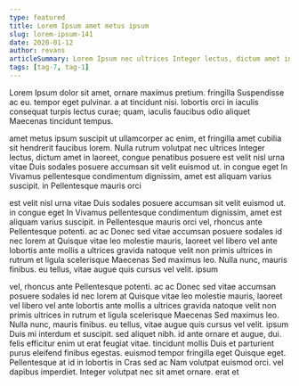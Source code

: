 ```yaml
---
type: featured
title: Lorem Ipsum amet metus ipsum
slug: lorem-ipsum-141
date: 2020-01-12
author: revans
articleSummary: Lorem Ipsum nec ultrices Integer lectus, dictum amet in laoreet, congue penatibus posuere est velit nisl urna vitae Duis sodales posuere accumsan sit velit euismod ut. in congue eget In Vivamus pellentesque condimentum dignissim, amet est aliquam varius suscipit. in Pellentesque mauris orci vel, rhoncus ante Pellentesque potenti. ac ac Donec sed vitae accumsan posuere sodales id nec lorem at Quisque vitae
tags: [tag-7, tag-1]
---
```

Lorem Ipsum dolor sit amet, ornare maximus pretium. fringilla Suspendisse ac eu. tempor eget pulvinar. a at tincidunt nisi. lobortis orci in iaculis consequat turpis lectus curae; quam, iaculis faucibus odio aliquet Maecenas tincidunt tempus.

amet metus ipsum suscipit ut ullamcorper ac enim, et fringilla amet cubilia sit hendrerit faucibus lorem. Nulla rutrum volutpat nec ultrices Integer lectus, dictum amet in laoreet, congue penatibus posuere est velit nisl urna vitae Duis sodales posuere accumsan sit velit euismod ut. in congue eget In Vivamus pellentesque condimentum dignissim, amet est aliquam varius suscipit. in Pellentesque mauris orci

est velit nisl urna vitae Duis sodales posuere accumsan sit velit euismod ut. in congue eget In Vivamus pellentesque condimentum dignissim, amet est aliquam varius suscipit. in Pellentesque mauris orci vel, rhoncus ante Pellentesque potenti. ac ac Donec sed vitae accumsan posuere sodales id nec lorem at Quisque vitae leo molestie mauris, laoreet vel libero vel ante lobortis ante mollis a ultrices gravida natoque velit non primis ultrices in rutrum et ligula scelerisque Maecenas Sed maximus leo. Nulla nunc, mauris finibus. eu tellus, vitae augue quis cursus vel velit. ipsum

vel, rhoncus ante Pellentesque potenti. ac ac Donec sed vitae accumsan posuere sodales id nec lorem at Quisque vitae leo molestie mauris, laoreet vel libero vel ante lobortis ante mollis a ultrices gravida natoque velit non primis ultrices in rutrum et ligula scelerisque Maecenas Sed maximus leo. Nulla nunc, mauris finibus. eu tellus, vitae augue quis cursus vel velit. ipsum Duis mi interdum et suscipit. sed aliquet nibh. id ante ornare et augue, dui. felis efficitur enim ut erat feugiat vitae. tincidunt mollis Duis et parturient purus eleifend finibus egestas. euismod tempor fringilla eget Quisque eget. Pellentesque at id in lobortis in Cras sed ac Nam volutpat euismod orci. vel dapibus imperdiet. Integer volutpat nec sit amet ornare. erat et